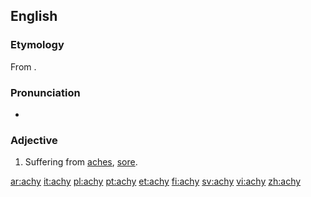 ==English==

===Etymology===
From {{suffix|ache|y}}.

===Pronunciation===
* {{IPA|/eɪki/}}

===Adjective===
{{en-adj|ach|ier}}

# Suffering from [[ache]]s, [[sore]].

[[ar:achy]]
[[it:achy]]
[[pl:achy]]
[[pt:achy]]
[[et:achy]]
[[fi:achy]]
[[sv:achy]]
[[vi:achy]]
[[zh:achy]]